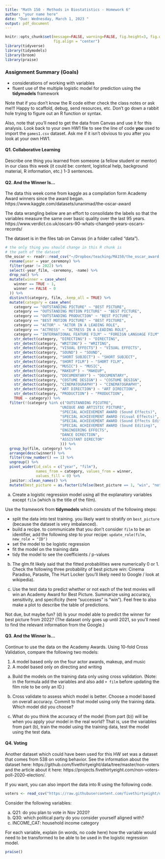 ```yaml
---
title: "Math 150 - Methods in Biostatistics - Homework 6"
author: "your name here"
date: "Due: Wednesday, March 1, 2023 "
output: pdf_document
---
```


```r
knitr::opts_chunk$set(message=FALSE, warning=FALSE, fig.height=3, fig.width=5, 
                      fig.align = "center")
library(tidyverse)
library(tidymodels)
library(broom)
library(praise)
```


### Assignment Summary (Goals)
* considerations of working with variables
* fluent use of the multiple logistic model for prediction using the **tidymodels** framework

Note that if you don't know the R code either check the class notes or ask me!!!  Happy to scaffold, debug, send resources, etc.  Don't go down a rabbit hole trying to figure out an R function or syntax.

Also, note that you'll need to get the data from Canvas and use it for this analysis.  Look back to your own HW1 file to see the line of code **you** used to import the `games1.csv` dataset. Ask me if it isn't obvious to you after you look at your own HW1.  


#### Q1. Collaborative Learning
Describe one thing you learned from someone (a fellow student or mentor) in our class this week (it could be: content, logistical help, background material, R information, etc.)  1-3 sentences.


#### Q2.  And the Winner Is...

The data this week come from kaggle as a compilation form Academy Award winners since the award began.  https://www.kaggle.com/datasets/unanimad/the-oscar-award


The data wrangling below are an effort to consolidate the labels so that the variables measure the same over basic quality over the last 95 years.  https://www.verdict.co.uk/oscars-90-whats-changed-years-oscars-records/

The dataset is in the files tab on Canvas (in a folder called "data").

```r
# the only thing you should change in this R chunk is 
# the path of the dataset
the_oscar <- readr::read_csv("~/Dropbox/teaching/MA150/the_oscar_award.csv") %>%
  rename(year = year_ceremony) %>%
  filter(year != 2022) %>%
  select(-year_film, -ceremony, -name) %>%
  drop_na() %>%
  mutate(winner = case_when(
    winner == TRUE ~ 1,
    winner == FALSE ~ 0
  )) %>%
  distinct(category, film, .keep_all = TRUE) %>%
  mutate(category = case_when(
    category == "OUTSTANDING PICTURE" ~ "BEST PICTURE",
    category == "OUTSTANDING MOTION PICTURE" ~ "BEST PICTURE",
    category == "OUTSTANDING PRODUCTION" ~ "BEST PICTURE",
    category == "BEST MOTION PICTURE" ~ "BEST PICTURE",
    category == "ACTOR" ~ "ACTOR IN A LEADING ROLE",
    category == "ACTRESS" ~ "ACTRESS IN A LEADING ROLE",
    category == "INTERNATIONAL FEATURE FILM" ~ "FOREIGN LANGUAGE FILM",
    str_detect(category, "DIRECTING") ~ "DIRECTING",
    str_detect(category, "WRITING") ~ "WRITING",
    str_detect(category, "VISUAL EFFECTS") ~ "VISUAL EFFECTS",
    str_detect(category, "SOUND") ~ "SOUND",
    str_detect(category, "SHORT SUBJECT") ~ "SHORT SUBJECT",
    str_detect(category, "SHORT FILM") ~ "SHORT FILM",
    str_detect(category, "MUSIC") ~ "MUSIC",
    str_detect(category, "MAKEUP") ~ "MAKEUP",
    str_detect(category, "DOCUMENTARY") ~ "DOCUMENTARY",
    str_detect(category, "COSTUME DESIGN") ~ "COSTUME DESIGN",
    str_detect(category, "CINEMATOGRAPHY") ~ "CINEMATOGRAPHY",
    str_detect(category, "ART DIRECTION") ~ "ART DIRECTION",
    str_detect(category, "PRODUCTION") ~ "PRODUCTION",
    TRUE ~ category)) %>%
  filter(!(category %in% c("OUTSTANDING PICUTRE",
                         "UNIQUE AND ARTISTIC PICTURE",
                         "SPECIAL ACHIEVEMENT AWARD (Sound Effects)",
                         "SPECIAL ACHIEVEMENT AWARD (Visual Effects)",
                         "SPECIAL ACHIEVEMENT AWARD (Sound Effects Editing)",
                         "SPECIAL ACHIEVEMENT AWARD (Sound Editing)",
                         "ENGINEERING EFFECTS",
                         "DANCE DIRECTION",
                         "ASSISTANT DIRECTOR"
                         ))) %>%
  group_by(film, category) %>%
  arrange(desc(winner)) %>%
  filter(row_number() == 1) %>%
  ungroup() %>%
  pivot_wider(id_cols = c("year", "film"),
              names_from = category, values_from = winner,
              values_fill = 0) %>%
  janitor::clean_names() %>%
  mutate(best_picture = as.factor(ifelse(best_picture == 1, "win", "not win")))

```

(a) Create a logistic regression model using all the explanatory variables except `film` (which is the title of the film).  

Use the framework from **tidymodels** which consists of the following steps:

* split the data into test training.  you likely want to stratify on `best_picture` (because the dataset is very imbalanced).
* build a recipe.  to communicate that you don't consider `film` to be an identifier, add the following step to your recipe: `update_role(film, new_role = "ID")`
* set the model to be logistic regression
* fit the model on the training data
* tidy the model to see the coefficients / p-values

(b)  The glm.fit likely said that the fitted probabilities were numerically 0 or 1. Check the following three probability of best picture win: Cinema Paradiso, Parasite, The Hurt Locker (you'll likely need to Google / look at wikipedia).


(c) Use the test data to predict whether or not each of the test movies will win an Academy Award for Best Picture.  Summarize using accuracy, sensitivity, and specificity (here "successes" is "win").  Feel free to also make a plot to describe the table of predictions.


Not due, but maybe fun?  (d) Is your model able to predict the winner for best picture from 2022?  (The dataset only goes up until 2021, so you'll need to find the relevant information from the Google.)


#### Q3.  And the Winner Is...

Continue to use the data on the Academy Awards. Using 10-fold Cross Validation, compare the following two models:

1. A model based only on the four actor awards, makeup, and music
2. A model based only on directing and writing

(a) Build the models on the training data only using cross validation.  (Note: in the formula add the variables and also add `+ film` before updating the film role to be only an ID.)



(b) Cross validate to assess which model is better.  Choose a model based on overall accuracy.  Commit to that model using only the training data.  Which model did you choose?


(c) What do you think the accuracy of the model (from part (b)) will be when you apply your model in the real world?  That is, use the variables from part (b), train the model using the training data, test the model using the test data.


#### Q4.  Voting

Another dataset which could have been used for this HW set was a dataset that comes from 538 on voting behavior.  See the information about the dataset here: https://github.com/fivethirtyeight/data/tree/master/non-voters and the article about it here: https://projects.fivethirtyeight.com/non-voters-poll-2020-election/.

If you want, you can also import the data into R using the following code.

```r
voters <- read_csv("https://raw.githubusercontent.com/fivethirtyeight/data/master/non-voters/nonvoters_data.csv")
```


Consider the following variables:

a. Q21: do you plan to vote in Nov 2020?
b. Q30: which political party do you consider yourself aligned with?
c. INCOME_CAT: household income category

For each variable, explain (in words, no code here) how the variable would need to be transformed to be able to be used in the logistic regression model.


```r
praise()
```


